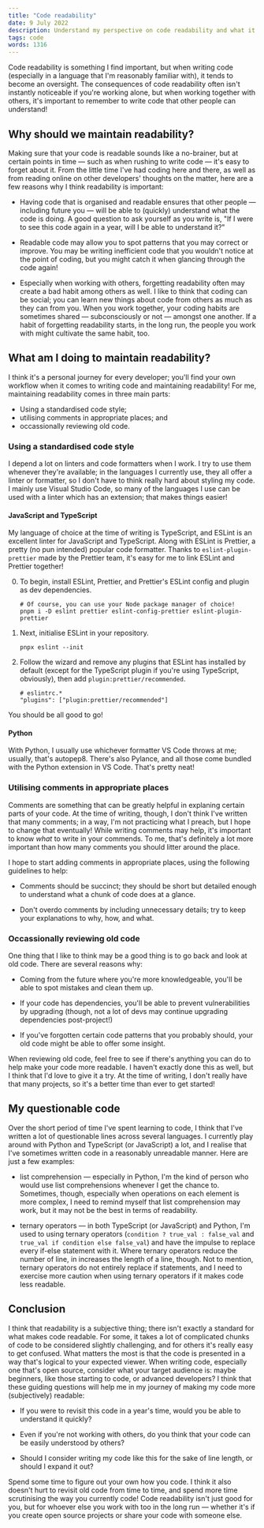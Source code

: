 ```yaml
---
title: "Code readability"
date: 9 July 2022
description: Understand my perspective on code readability and what it means to me when developing.
tags: code
words: 1316
---
```


Code readability is something I find important, but when writing code (especially in a language that I'm reasonably familiar with), it tends to become an oversight. The consequences of code readability often isn't instantly noticeable if you're working alone, but when working together with others, it's important to remember to write code that other people can understand!

## Why should we maintain readability?

Making sure that your code is readable sounds like a no-brainer, but at certain points in time — such as when rushing to write code — it's easy to forget about it. From the little time I've had coding here and there, as well as from reading online on other developers' thoughts on the matter, here are a few reasons why I think readability is important:

- Having code that is organised and readable ensures that other people — including future you — will be able to (quickly) understand what the code is doing. A good question to ask yourself as you write is, "If I were to see this code again in a year, will I be able to understand it?"

- Readable code may allow you to spot patterns that you may correct or improve. You may be writing inefficient code that you wouldn't notice at the point of coding, but you might catch it when glancing through the code again!

- Especially when working with others, forgetting readability often may create a bad habit among others as well. I like to think that coding can be social; you can learn new things about code from others as much as they can from you. When you work together, your coding habits are sometimes shared — subconsciously or not — amongst one another. If a habit of forgetting readability starts, in the long run, the people you work with might cultivate the same habit, too.

## What am I doing to maintain readability?

I think it's a personal journey for every developer; you'll find your own workflow when it comes to writing code and maintaining readability! For me, maintaining readability comes in three main parts:

- Using a standardised code style;
- utilising comments in appropriate places; and
- occassionally reviewing old code.

### Using a standardised code style

I depend a lot on linters and code formatters when I work. I try to use them whenever they're available; in the languages I currently use, they all offer a linter or formatter, so I don't have to think really hard about styling my code. I mainly use Visual Studio Code, so many of the languages I use can be used with a linter which has an extension; that makes things easier!

#### JavaScript and TypeScript

My language of choice at the time of writing is TypeScript, and ESLint is an excellent linter for JavaScript and TypeScript. Along with ESLint is Prettier, a pretty (no pun intended) popular code formatter. Thanks to `eslint-plugin-prettier` made by the Prettier team, it's easy for me to link ESLint and Prettier together!

0. To begin, install ESLint, Prettier, and Prettier's ESLint config and plugin as dev dependencies.

   ```
   # Of course, you can use your Node package manager of choice!
   pnpm i -D eslint prettier eslint-config-prettier eslint-plugin-prettier
   ```

1. Next, initialise ESLint in your repository.

   ```
   pnpx eslint --init
   ```

2. Follow the wizard and remove any plugins that ESLint has installed by default (except for the TypeScript plugin if you're using TypeScript, obviously), then add `plugin:prettier/recommended`.

   ```
   # eslintrc.*
   "plugins": ["plugin:prettier/recommended"]
   ```

You should be all good to go!

#### Python

With Python, I usually use whichever formatter VS Code throws at me; usually, that's autopep8. There's also Pylance, and all those come bundled with the Python extension in VS Code. That's pretty neat!

### Utilising comments in appropriate places

Comments are something that can be greatly helpful in explaning certain parts of your code. At the time of writing, though, I don't think I've written that many comments; in a way, I'm not practicing what I preach, but I hope to change that eventually! While writing comments may help, it's important to know _what_ to write in your commends. To me, that's definitely a lot more important than how many comments you should litter around the place.

I hope to start adding comments in appropriate places, using the following guidelines to help:

- Comments should be succinct; they should be short but detailed enough to understand what a chunk of code does at a glance.

- Don't overdo comments by including unnecessary details; try to keep your explanations to why, how, and what.

### Occassionally reviewing old code

One thing that I like to think may be a good thing is to go back and look at old code. There are several reasons why:

- Coming from the future where you're more knowledgeable, you'll be able to spot mistakes and clean them up.

- If your code has dependencies, you'll be able to prevent vulnerabilities by upgrading (though, not a lot of devs may continue upgrading dependencies post-project!)

- If you've forgotten certain code patterns that you probably should, your old code might be able to offer some insight.

When reviewing old code, feel free to see if there's anything you can do to help make your code more readable. I haven't exactly done this as well, but I think that I'd love to give it a try. At the time of writing, I don't really have that many projects, so it's a better time than ever to get started!

## My questionable code

Over the short period of time I've spent learning to code, I think that I've written a lot of questionable lines across several languages. I currently play around with Python and TypeScript (or JavaScript) a lot, and I realise that I've sometimes written code in a reasonably unreadable manner. Here are just a few examples:

- list comprehension — especially in Python, I'm the kind of person who would use list comprehensions whenever I get the chance to. Sometimes, though, especially when operations on each element is more complex, I need to remind myself that list comprehension may work, but it may not be the best in terms of readability.

- ternary operators — in both TypeScript (or JavaScript) and Python, I'm used to using ternary operators (`condition ? true_val : false_val` and `true_val if condition else false_val`) and have the impulse to replace every if-else statement with it. Where ternary operators reduce the number of line, in increases the length of a line, though. Not to mention, ternary operators do not entirely replace if statements, and I need to exercise more caution when using ternary operators if it makes code less readable.

## Conclusion

I think that readability is a subjective thing; there isn't exactly a standard for what makes code readable. For some, it takes a lot of complicated chunks of code to be considered slightly challenging, and for others it's really easy to get confused. What matters the most is that the code is presented in a way that's logical to your expected viewer. When writing code, especially one that's open source, consider what your target audience is: maybe beginners, like those starting to code, or advanced developers? I think that these guiding questions will help me in my journey of making my code more (subjectively) readable:

- If you were to revisit this code in a year's time, would you be able to understand it quickly?

- Even if you're not working with others, do you think that your code can be easily understood by others?

- Should I consider writing my code like this for the sake of line length, or should I expand it out?

Spend some time to figure out your own how you code. I think it also doesn't hurt to revisit old code from time to time, and spend more time scrutinising the way you currently code! Code readability isn't just good for you, but for whoever else you work with too in the long run — whether it's if you create open source projects or share your code with someone else.
